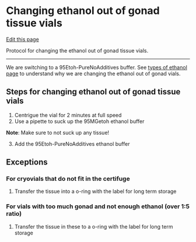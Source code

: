 # Changing ethanol out of gonad tissue vials

[Edit this page](https://github.com/DrK-Lo/lotterhoslabprotocols/edit/main/molecprot_gonad_buffer.qmd)

Protocol for changing the ethanol out of gonad tissue vials.

------------------------------------------------------------------------

We are switching to a 95Etoh-PureNoAdditives buffer.
See [types of ethanol page](https://github.com/DrK-Lo/lotterhoslabprotocols/blob/3689d797871137dc6ae6eedd4959b8365b184d0c/molecprot_etoh) to understand why we are changing the ethanol out of gonad vials.

## Steps for changing ethanol out of gonad tissue vials

1. Centrigue the vial for 2 minutes at full speed
2. Use a pipette to suck up the 95MGetoh ethanol buffer

**Note**: Make sure to not suck up any tissue!

3. Add the 95Etoh-PureNoAdditives ethanol buffer

## Exceptions

### For cryovials that do not fit in the certifuge

1. Transfer the tissue into a o-ring with the label for long term storage

### For vials with too much gonad and not enough ethanol (over 1:5 ratio)

1. Transfer the tissue in these to a o-ring with the label for long term storage
